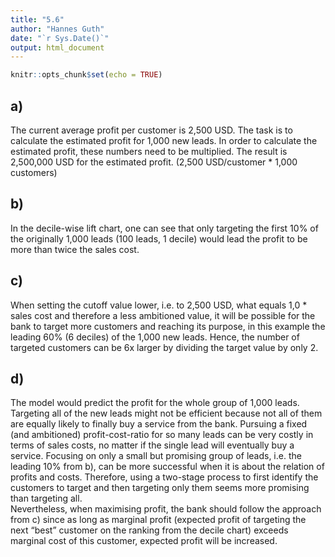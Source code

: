 ```yaml
---
title: "5.6"
author: "Hannes Guth"
date: "`r Sys.Date()`"
output: html_document
---
```


```r
knitr::opts_chunk$set(echo = TRUE)
```
## a)
The current average profit per customer is 2,500 USD. The task is to calculate the estimated profit for 1,000 new leads. In order to calculate the estimated profit, these numbers need to be multiplied. The result is 2,500,000 USD for the estimated profit. (2,500 USD/customer * 1,000 customers)

## b)
In the decile-wise lift chart, one can see that only targeting the first 10% of the originally 1,000 leads (100 leads, 1 decile) would lead the profit to be more than twice the sales cost.

## c)
When setting the cutoff value lower, i.e. to 2,500 USD, what equals 1,0 * sales cost and therefore a less ambitioned value, it will be possible for the bank to target more customers and reaching its purpose, in this example the leading 60% (6 deciles) of the 1,000 new leads. Hence, the number of targeted customers can be 6x larger by dividing the target value by only 2.

## d)
The model would predict the profit for the whole group of 1,000 leads. Targeting all of the new leads might not be efficient because not all of them are equally likely to finally buy a service from the bank. Pursuing a fixed (and ambitioned) profit-cost-ratio for so many leads can be very costly in terms of sales costs, no matter if the single lead will eventually buy a service. Focusing on only a small but promising group of leads, i.e. the leading 10% from b), can be more successful when it is about the relation of profits and costs. Therefore, using a two-stage process to first identify the customers to target and then targeting only them seems more promising than targeting all.\
Nevertheless, when maximising profit, the bank should follow the approach from c) since as long as marginal profit (expected profit of targeting the next "best" customer on the ranking from the decile chart) exceeds marginal cost of this customer, expected profit will be increased.